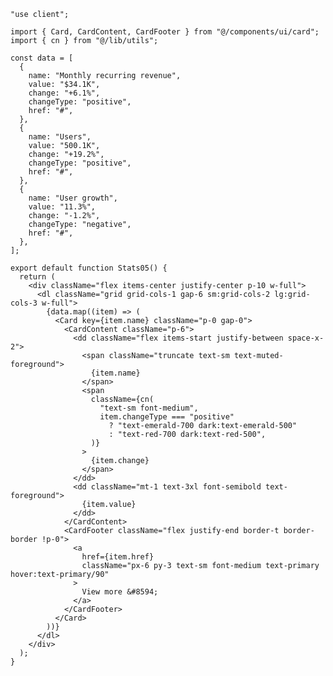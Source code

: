 ```tsx
"use client";

import { Card, CardContent, CardFooter } from "@/components/ui/card";
import { cn } from "@/lib/utils";

const data = [
  {
    name: "Monthly recurring revenue",
    value: "$34.1K",
    change: "+6.1%",
    changeType: "positive",
    href: "#",
  },
  {
    name: "Users",
    value: "500.1K",
    change: "+19.2%",
    changeType: "positive",
    href: "#",
  },
  {
    name: "User growth",
    value: "11.3%",
    change: "-1.2%",
    changeType: "negative",
    href: "#",
  },
];

export default function Stats05() {
  return (
    <div className="flex items-center justify-center p-10 w-full">
      <dl className="grid grid-cols-1 gap-6 sm:grid-cols-2 lg:grid-cols-3 w-full">
        {data.map((item) => (
          <Card key={item.name} className="p-0 gap-0">
            <CardContent className="p-6">
              <dd className="flex items-start justify-between space-x-2">
                <span className="truncate text-sm text-muted-foreground">
                  {item.name}
                </span>
                <span
                  className={cn(
                    "text-sm font-medium",
                    item.changeType === "positive"
                      ? "text-emerald-700 dark:text-emerald-500"
                      : "text-red-700 dark:text-red-500",
                  )}
                >
                  {item.change}
                </span>
              </dd>
              <dd className="mt-1 text-3xl font-semibold text-foreground">
                {item.value}
              </dd>
            </CardContent>
            <CardFooter className="flex justify-end border-t border-border !p-0">
              <a
                href={item.href}
                className="px-6 py-3 text-sm font-medium text-primary hover:text-primary/90"
              >
                View more &#8594;
              </a>
            </CardFooter>
          </Card>
        ))}
      </dl>
    </div>
  );
}
```
